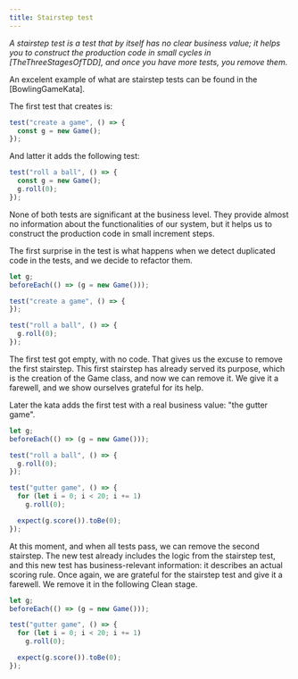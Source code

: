 ```yaml
---
title: Stairstep test
---
```


_A stairstep test is a test that by itself has no clear business value; it helps you to construct the production code in small cycles in [TheThreeStagesOfTDD], and once you have more tests, you remove them._

An excelent example of what are stairstep tests can be found in the [BowlingGameKata].

The first test that creates is:

```javascript
test("create a game", () => {
  const g = new Game();
});
```

And latter it adds the following test:

```javascript
test("roll a ball", () => {
  const g = new Game();
  g.roll(0);
});
```

None of both tests are significant at the business level. They provide almost no information about the functionalities of our system, but it helps us to construct the production code in small increment steps.

The first surprise in the test is what happens when we detect duplicated code in the tests, and we decide to refactor them.

```javascript
let g;
beforeEach(() => (g = new Game()));

test("create a game", () => {
});

test("roll a ball", () => {
  g.roll(0);
});
```

The first test got empty, with no code. That gives us the excuse to remove the first stairstep. This first stairstep has already served its purpose, which is the creation of the Game class, and now we can remove it. We give it a farewell, and we show ourselves grateful for its help.

Later the kata adds the first test with a real business value: "the gutter game".

```javascript
let g;
beforeEach(() => (g = new Game()));

test("roll a ball", () => {
  g.roll(0);
});

test("gutter game", () => {
  for (let i = 0; i < 20; i += 1)
    g.roll(0);

  expect(g.score()).toBe(0);
});
```

At this moment, and when all tests pass, we can remove the second stairstep. 
The new test already includes the logic from the stairstep test, and this new test has business-relevant information: it describes an actual scoring rule. Once again, we are grateful for the stairstep test and give it a farewell. We remove it in the following Clean stage.

```javascript
let g;
beforeEach(() => (g = new Game()));

test("gutter game", () => {
  for (let i = 0; i < 20; i += 1)
    g.roll(0);

  expect(g.score()).toBe(0);
});
```